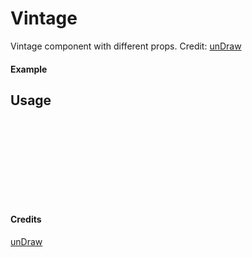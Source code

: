 
<Meta of={Vintage} title="unDraw/Vintage" />

# Vintage

Vintage component with different props.
Credit: [unDraw](https://undraw.co/illustrations)

#### Example

<Canvas of={Vintage.Primary} />

## Usage

```ts
import { Vintage } from "yadl-ui";

const Example = () => {
  return (
      <Vintage />
  );
};

export default Example;
```

#### Credits
[unDraw](https://undraw.co/illustrations)
